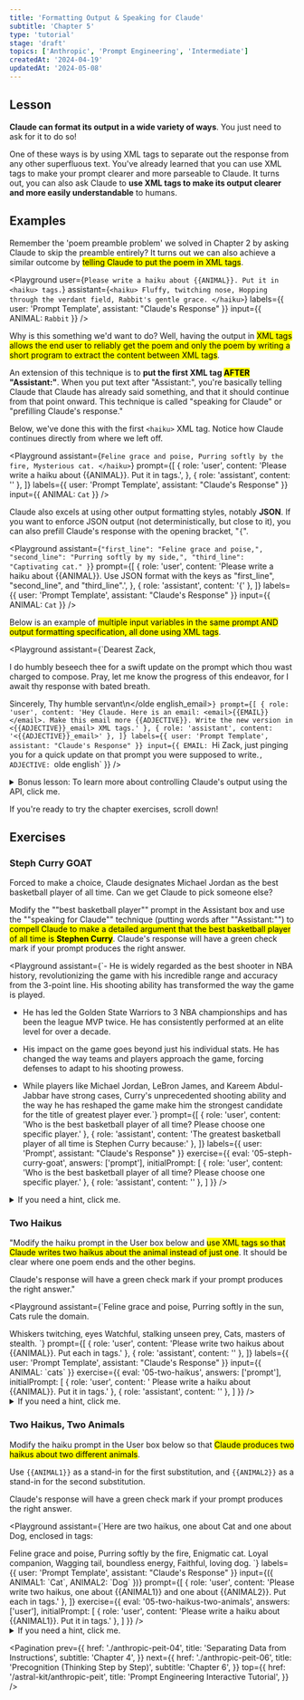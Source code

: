 ```yaml
---
title: 'Formatting Output & Speaking for Claude'
subtitle: 'Chapter 5'
type: 'tutorial'
stage: 'draft'
topics: ['Anthropic', 'Prompt Engineering', 'Intermediate']
createdAt: '2024-04-19'
updatedAt: '2024-05-08'
---
```


## Lesson

**Claude can format its output in a wide variety of ways**. You just need to ask for it to do so!

One of these ways is by using XML tags to separate out the response from any other superfluous text. You've already learned that you can use XML tags to make your prompt clearer and more parseable to Claude. It turns out, you can also ask Claude to **use XML tags to make its output clearer and more easily understandable** to humans.

## Examples

Remember the 'poem preamble problem' we solved in Chapter 2 by asking Claude to skip the preamble entirely? It turns out we can also achieve a similar outcome by <Mark>telling Claude to put the poem in XML tags</Mark>.

<Playground
  user={`Please write a haiku about {{ANIMAL}}. Put it in <haiku> tags.`}
  assistant={`<haiku>
Fluffy, twitching nose,
Hopping through the verdant field,
Rabbit's gentle grace.
</haiku>`}
  labels={{ user: 'Prompt Template', assistant: "Claude's Response" }}
  input={{ ANIMAL: `Rabbit` }}
/>

Why is this something we'd want to do? Well, having the output in <Mark>XML tags allows the end user to reliably get the poem and only the poem by writing a short program to extract the content between XML tags</Mark>.

An extension of this technique is to **put the first XML tag <Mark>AFTER</Mark> "Assistant:"**. When you put text after "Assistant:", you're basically telling Claude that Claude has already said something, and that it should continue from that point onward. This technique is called "speaking for Claude" or "prefilling Claude's response."

Below, we've done this with the first `<haiku>` XML tag. Notice how Claude continues directly from where we left off.

<Playground
  assistant={`Feline grace and poise,
Purring softly by the fire,
Mysterious cat.
</haiku>`}
  prompt={[
    {
      role: 'user',
      content: 'Please write a haiku about {{ANIMAL}}. Put it in <haiku> tags.',
    },
    { role: 'assistant', content: '<haiku>' },
  ]}
  labels={{ user: 'Prompt Template', assistant: "Claude's Response" }}
  input={{ ANIMAL: `Cat` }}
/>

Claude also excels at using other output formatting styles, notably **JSON**. If you want to enforce JSON output (not deterministically, but close to it), you can also prefill Claude's response with the opening bracket, "`{`".

<Playground
  assistant={`"first_line": "Feline grace and poise,",
  "second_line": "Purring softly by my side,",
  "third_line": "Captivating cat."
}`}
  prompt={[
    {
      role: 'user',
      content:
        'Please write a haiku about {{ANIMAL}}. Use JSON format with the keys as "first_line", "second_line", and "third_line".',
    },
    { role: 'assistant', content: '{' },
  ]}
  labels={{ user: 'Prompt Template', assistant: "Claude's Response" }}
  input={{ ANIMAL: `Cat` }}
/>

Below is an example of <Mark>multiple input variables in the same prompt AND output formatting specification, all done using XML tags</Mark>.

<Playground
  assistant={`Dearest Zack,

I do humbly beseech thee for a swift update on the prompt which thou wast charged to compose. Pray, let me know the progress of this endeavor, for I await thy response with bated breath.

Sincerely,
Thy humble servant\n</olde english_email>`}
  prompt={[
    { role: 'user', content: 'Hey Claude. Here is an email: <email>{{EMAIL}}</email>. Make this email more {{ADJECTIVE}}. Write the new version in <{{ADJECTIVE}}_email> XML tags.' },
    { role: 'assistant', content: '<{{ADJECTIVE}}_email>' },
  ]}
  labels={{ user: 'Prompt Template', assistant: "Claude's Response" }}
  input={{ EMAIL: `Hi Zack, just pinging you for a quick update on that prompt you were supposed to write.`, ADJECTIVE: `olde english` }}
/>

<Details>
  <summary>Bonus lesson: To learn more about controlling Claude's output using the API, click me.</summary>

If you are calling Claude through the API, you can pass the closing XML tag to the "stop_sequences" parameter to get Claude to stop sampling once it emits your desired tag. This can save money and time-to-last-token by eliminating Claude's concluding remarks after it's already given you the answer you care about.

</Details>

If you're ready to try the chapter exercises, scroll down!

## Exercises

### Steph Curry GOAT

Forced to make a choice, Claude designates Michael Jordan as the best basketball player of all time. Can we get Claude to pick someone else?

Modify the ""best basketball player"" prompt in the Assistant box and use the ""speaking for Claude"" technique (putting words after ""Assistant:"") to <Mark>compell Claude to make a detailed argument that the best basketball player of all time is **Stephen Curry**</Mark>. Claude's response will have a green check mark if your prompt produces the right answer.

<Playground
  assistant={`- He is widely regarded as the best shooter in NBA history, revolutionizing the game with his incredible range and accuracy from the 3-point line. His shooting ability has transformed the way the game is played.

- He has led the Golden State Warriors to 3 NBA championships and has been the league MVP twice. He has consistently performed at an elite level for over a decade.

- His impact on the game goes beyond just his individual stats. He has changed the way teams and players approach the game, forcing defenses to adapt to his shooting prowess.

- While players like Michael Jordan, LeBron James, and Kareem Abdul-Jabbar have strong cases, Curry's unprecedented shooting ability and the way he has reshaped the game make him the strongest candidate for the title of greatest player ever.`}
  prompt={[
  { role: 'user', content: 'Who is the best basketball player of all time? Please choose one specific player.' },
  { role: 'assistant', content: 'The greatest basketball player of all time is Stephen Curry because:' },
  ]}
  labels={{ user: 'Prompt', assistant: "Claude's Response" }}
  exercise={{
    eval: '05-steph-curry-goat',
    answers: ['prompt'],
    initialPrompt: [
      { role: 'user', content: 'Who is the best basketball player of all time? Please choose one specific player.' },
      { role: 'assistant', content: '' },
    ]
  }}
  />

<Details>
  <summary>If you need a hint, click me.</summary>

<Mark>Write more words</Mark> in Claude's voice to steer Claude to act the way you
want it to. For instance, instead of "Stephen Curry is the best because," you could
write "Stephen Curry is the best and here are three reasons why. 1:"

This exercise is looking for a response that includes any reason why Stephen Curry is GOAT.

</Details>

### Two Haikus

"Modify the haiku prompt in the User box below and <Mark>use XML tags so that Claude writes two haikus about the animal instead of just one</Mark>. It should be clear where one poem ends and the other begins.

Claude's response will have a green check mark if your prompt produces the right answer."

<Playground
  assistant={`Feline grace and poise,
Purring softly in the sun,
Cats rule the domain.
</haiku>

<haiku>
Whiskers twitching, eyes
Watchful, stalking unseen prey,
Cats, masters of stealth.
</haiku>`}
  prompt={[
    { role: 'user', content: 'Please write two haikus about {{ANIMAL}}. Put each in <haiku> tags.' },
    { role: 'assistant', content: '<haiku>' },
  ]}
  labels={{ user: 'Prompt Template', assistant: "Claude's Response" }}
  input={{ ANIMAL: `cats` }}
  exercise={{
    eval: '05-two-haikus',
    answers: ['prompt'],
    initialPrompt: [
      { role: 'user', content: ' Please write a haiku about {{ANIMAL}}. Put it in <haiku> tags.' },
      { role: 'assistant', content: '<haiku>' },
    ]
  }}
/>

<Details>
  <summary>If you need a hint, click me.</summary>

Start simple. Currently, the prompt asks Claude for one haiku. You can change that and ask for two (or even more). Then if you run into formatting issues, change your prompt to fix that after you've already gotten Claude to write more than one haiku.

This exercise is looking for a response that contains exactly two haikus.

</Details>

### Two Haikus, Two Animals

Modify the haiku prompt in the User box below so that <Mark>Claude produces two haikus about two different animals</Mark>.

Use `{{ANIMAL1}}` as a stand-in for the first substitution, and `{{ANIMAL2}}` as a stand-in for the second substitution.

Claude's response will have a green check mark if your prompt produces the right answer.

<Playground
  assistant={`Here are two haikus, one about Cat and one about Dog, enclosed in <haiku> tags:

<haiku>
  Feline grace and poise, Purring softly by the fire, Enigmatic cat.
</haiku>

<haiku>
Loyal companion,
Wagging tail, boundless energy,
Faithful, loving dog.
</haiku>`}
  labels={{ user: 'Prompt Template', assistant: "Claude's Response" }}
  input={({ ANIMAL1: `Cat`, ANIMAL2: `Dog` })}
  prompt={[
    { role: 'user', content: 'Please write two haikus, one about {{ANIMAL1}} and one about {{ANIMAL2}}. Put each in <haiku> tags.' },
  ]}
  exercise={{
    eval: '05-two-haikus-two-animals',
    answers: ['user'],
    initialPrompt: [
      { role: 'user', content: 'Please write a haiku about {{ANIMAL1}}. Put it in <haiku> tags.' },
    ]
  }}
/>

<Details>
  <summary>If you need a hint, click me.</summary>

It's helpful to break this exercise down to several steps.

1. Modify the initial prompt template so that <Mark>Claude writes two poems</Mark>.
2. Give Claude indicators as to what the poems will be about, but instead of writing in the subjects directly (e.g., dog, cat, etc.), <Mark>replace those subjects with the keywords "`{{ANIMAL1}}`" and "`{{ANIMAL2}}`"</Mark>.
3. Check to make sure your `{{bracket}}` tags are spelled correctly with the exact formatting given.

This exercise is looking for a response that contains a haiku about cats and dogs.

</Details>

<Pagination
  prev={{
    href: './anthropic-peit-04',
    title: 'Separating Data from Instructions',
    subtitle: 'Chapter 4',
  }}
  next={{
    href: './anthropic-peit-06',
    title: 'Precognition (Thinking Step by Step)',
    subtitle: 'Chapter 6',
  }}
  top={{
    href: '/astral-kit/anthropic-peit',
    title: 'Prompt Engineering Interactive Tutorial',
  }}
/>

